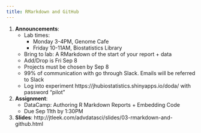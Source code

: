 ```yaml
---
title: RMarkdown and GitHub
---
```


1. __Announcements__: 
    * Lab times: 
        * Monday 3-4PM, Genome Cafe
        * Friday 10-11AM, Biostatistics Library
    * Bring to lab: A RMarkdown of the start of your report + data
    * Add/Drop is Fri Sep 8
    * Projects must be chosen by Sep 8
    * 99% of communication with go through Slack.  Emails will be referred to Slack
    * Log into experiment https://jhubiostatistics.shinyapps.io/doda/ with password "pilot"
2. __Assignment__: 
    * DataCamp: Authoring R Markdown Reports +  Embedding Code
    * Due Sep 11th by 1:30PM 
3. __Slides__: http://jtleek.com/advdatasci/slides/03-rmarkdown-and-github.html
